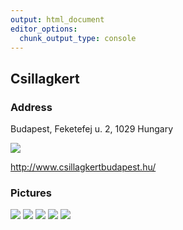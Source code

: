 ```yaml
---
output: html_document
editor_options: 
  chunk_output_type: console
---
```


## Csillagkert {.unnumbered}

### Address

Budapest, Feketefej u. 2, 1029 Hungary

![](images/map.png){#map1}

<http://www.csillagkertbudapest.hu/>

### Pictures

![](images/csillag1.jpg){#cs1}
![](images/csillag4.jpeg){#cs2}
![](images/csillag3.jpeg){#cs2}
![](images/csillag2.jpg){#cs2}
![](images/csillag5.jpg){#cs2}


